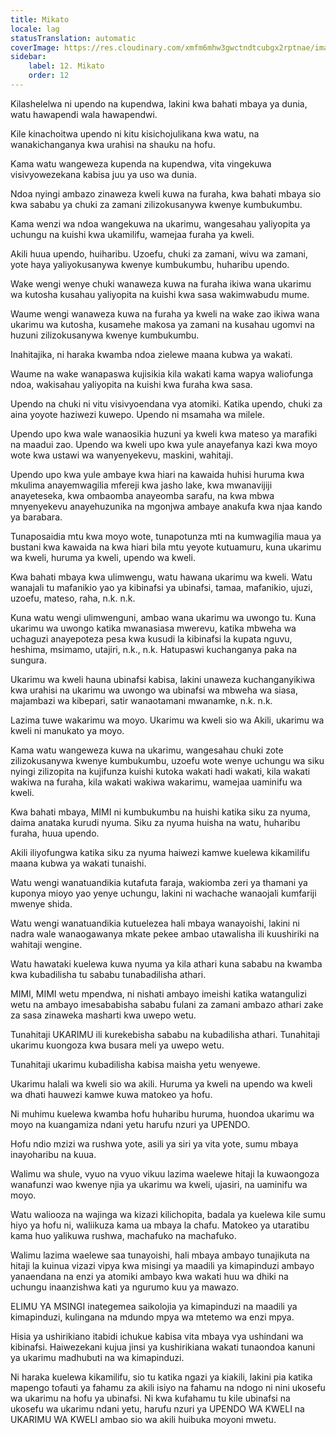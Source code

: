 ```yaml
---
title: Mikato
locale: lag
statusTranslation: automatic
coverImage: https://res.cloudinary.com/xmfm6mhw3gwctndtcubgx2rptnae/image/upload/v1740337243/small_cover_educacion_fundamental_a051170f1c.webp
sidebar:
    label: 12. Mikato
    order: 12
---
```

Kilashelelwa ni upendo na kupendwa, lakini kwa bahati mbaya ya dunia, watu hawapendi wala hawapendwi.

Kile kinachoitwa upendo ni kitu kisichojulikana kwa watu, na wanakichanganya kwa urahisi na shauku na hofu.

Kama watu wangeweza kupenda na kupendwa, vita vingekuwa visivyowezekana kabisa juu ya uso wa dunia.

Ndoa nyingi ambazo zinaweza kweli kuwa na furaha, kwa bahati mbaya sio kwa sababu ya chuki za zamani zilizokusanywa kwenye kumbukumbu.

Kama wenzi wa ndoa wangekuwa na ukarimu, wangesahau yaliyopita ya uchungu na kuishi kwa ukamilifu, wamejaa furaha ya kweli.

Akili huua upendo, huiharibu. Uzoefu, chuki za zamani, wivu wa zamani, yote haya yaliyokusanywa kwenye kumbukumbu, huharibu upendo.

Wake wengi wenye chuki wanaweza kuwa na furaha ikiwa wana ukarimu wa kutosha kusahau yaliyopita na kuishi kwa sasa wakimwabudu mume.

Waume wengi wanaweza kuwa na furaha ya kweli na wake zao ikiwa wana ukarimu wa kutosha, kusamehe makosa ya zamani na kusahau ugomvi na huzuni zilizokusanywa kwenye kumbukumbu.

Inahitajika, ni haraka kwamba ndoa zielewe maana kubwa ya wakati.

Waume na wake wanapaswa kujisikia kila wakati kama wapya waliofunga ndoa, wakisahau yaliyopita na kuishi kwa furaha kwa sasa.

Upendo na chuki ni vitu visivyoendana vya atomiki. Katika upendo, chuki za aina yoyote haziwezi kuwepo. Upendo ni msamaha wa milele.

Upendo upo kwa wale wanaosikia huzuni ya kweli kwa mateso ya marafiki na maadui zao. Upendo wa kweli upo kwa yule anayefanya kazi kwa moyo wote kwa ustawi wa wanyenyekevu, maskini, wahitaji.

Upendo upo kwa yule ambaye kwa hiari na kawaida huhisi huruma kwa mkulima anayemwagilia mfereji kwa jasho lake, kwa mwanavijiji anayeteseka, kwa ombaomba anayeomba sarafu, na kwa mbwa mnyenyekevu anayehuzunika na mgonjwa ambaye anakufa kwa njaa kando ya barabara.

Tunaposaidia mtu kwa moyo wote, tunapotunza mti na kumwagilia maua ya bustani kwa kawaida na kwa hiari bila mtu yeyote kutuamuru, kuna ukarimu wa kweli, huruma ya kweli, upendo wa kweli.

Kwa bahati mbaya kwa ulimwengu, watu hawana ukarimu wa kweli. Watu wanajali tu mafanikio yao ya kibinafsi ya ubinafsi, tamaa, mafanikio, ujuzi, uzoefu, mateso, raha, n.k. n.k.

Kuna watu wengi ulimwenguni, ambao wana ukarimu wa uwongo tu. Kuna ukarimu wa uwongo katika mwanasiasa mwerevu, katika mbweha wa uchaguzi anayepoteza pesa kwa kusudi la kibinafsi la kupata nguvu, heshima, msimamo, utajiri, n.k., n.k. Hatupaswi kuchanganya paka na sungura.

Ukarimu wa kweli hauna ubinafsi kabisa, lakini unaweza kuchanganyikiwa kwa urahisi na ukarimu wa uwongo wa ubinafsi wa mbweha wa siasa, majambazi wa kibepari, satir wanaotamani mwanamke, n.k. n.k.

Lazima tuwe wakarimu wa moyo. Ukarimu wa kweli sio wa Akili, ukarimu wa kweli ni manukato ya moyo.

Kama watu wangeweza kuwa na ukarimu, wangesahau chuki zote zilizokusanywa kwenye kumbukumbu, uzoefu wote wenye uchungu wa siku nyingi zilizopita na kujifunza kuishi kutoka wakati hadi wakati, kila wakati wakiwa na furaha, kila wakati wakiwa wakarimu, wamejaa uaminifu wa kweli.

Kwa bahati mbaya, MIMI ni kumbukumbu na huishi katika siku za nyuma, daima anataka kurudi nyuma. Siku za nyuma huisha na watu, huharibu furaha, huua upendo.

Akili iliyofungwa katika siku za nyuma haiwezi kamwe kuelewa kikamilifu maana kubwa ya wakati tunaishi.

Watu wengi wanatuandikia kutafuta faraja, wakiomba zeri ya thamani ya kuponya mioyo yao yenye uchungu, lakini ni wachache wanaojali kumfariji mwenye shida.

Watu wengi wanatuandikia kutuelezea hali mbaya wanayoishi, lakini ni nadra wale wanaogawanya mkate pekee ambao utawalisha ili kuushiriki na wahitaji wengine.

Watu hawataki kuelewa kuwa nyuma ya kila athari kuna sababu na kwamba kwa kubadilisha tu sababu tunabadilisha athari.

MIMI, MIMI wetu mpendwa, ni nishati ambayo imeishi katika watangulizi wetu na ambayo imesababisha sababu fulani za zamani ambazo athari zake za sasa zinaweka masharti kwa uwepo wetu.

Tunahitaji UKARIMU ili kurekebisha sababu na kubadilisha athari. Tunahitaji ukarimu kuongoza kwa busara meli ya uwepo wetu.

Tunahitaji ukarimu kubadilisha kabisa maisha yetu wenyewe.

Ukarimu halali wa kweli sio wa akili. Huruma ya kweli na upendo wa kweli wa dhati hauwezi kamwe kuwa matokeo ya hofu.

Ni muhimu kuelewa kwamba hofu huharibu huruma, huondoa ukarimu wa moyo na kuangamiza ndani yetu harufu nzuri ya UPENDO.

Hofu ndio mzizi wa rushwa yote, asili ya siri ya vita yote, sumu mbaya inayoharibu na kuua.

Walimu wa shule, vyuo na vyuo vikuu lazima waelewe hitaji la kuwaongoza wanafunzi wao kwenye njia ya ukarimu wa kweli, ujasiri, na uaminifu wa moyo.

Watu waliooza na wajinga wa kizazi kilichopita, badala ya kuelewa kile sumu hiyo ya hofu ni, waliikuza kama ua mbaya la chafu. Matokeo ya utaratibu kama huo yalikuwa rushwa, machafuko na machafuko.

Walimu lazima waelewe saa tunayoishi, hali mbaya ambayo tunajikuta na hitaji la kuinua vizazi vipya kwa misingi ya maadili ya kimapinduzi ambayo yanaendana na enzi ya atomiki ambayo kwa wakati huu wa dhiki na uchungu inaanzishwa kati ya ngurumo kuu ya mawazo.

ELIMU YA MSINGI inategemea saikolojia ya kimapinduzi na maadili ya kimapinduzi, kulingana na mdundo mpya wa mtetemo wa enzi mpya.

Hisia ya ushirikiano itabidi ichukue kabisa vita mbaya vya ushindani wa kibinafsi. Haiwezekani kujua jinsi ya kushirikiana wakati tunaondoa kanuni ya ukarimu madhubuti na wa kimapinduzi.

Ni haraka kuelewa kikamilifu, sio tu katika ngazi ya kiakili, lakini pia katika mapengo tofauti ya fahamu za akili isiyo na fahamu na ndogo ni nini ukosefu wa ukarimu na hofu ya ubinafsi. Ni kwa kufahamu tu kile ubinafsi na ukosefu wa ukarimu ndani yetu, harufu nzuri ya UPENDO WA KWELI na UKARIMU WA KWELI ambao sio wa akili huibuka moyoni mwetu.

